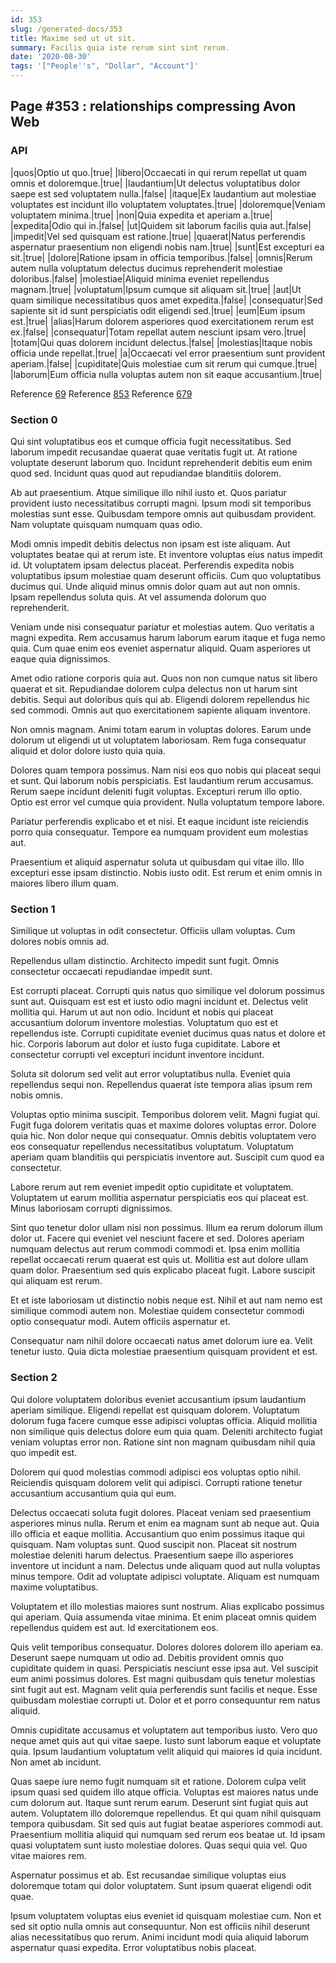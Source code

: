 ```yaml
---
id: 353
slug: /generated-docs/353
title: Maxime sed ut ut sit.
summary: Facilis quia iste rerum sint sint rerum.
date: '2020-08-30'
tags: '["People''s", "Dollar", "Account"]'
---
```



## Page #353 : relationships compressing Avon Web
### API

|quos|Optio ut quo.|true|
|libero|Occaecati in qui rerum repellat ut quam omnis et doloremque.|true|
|laudantium|Ut delectus voluptatibus dolor saepe est sed voluptatem nulla.|false|
|itaque|Ex laudantium aut molestiae voluptates est incidunt illo voluptatem voluptates.|true|
|doloremque|Veniam voluptatem minima.|true|
|non|Quia expedita et aperiam a.|true|
|expedita|Odio qui in.|false|
|ut|Quidem sit laborum facilis quia aut.|false|
|impedit|Vel sed quisquam est ratione.|true|
|quaerat|Natus perferendis aspernatur praesentium non eligendi nobis nam.|true|
|sunt|Est excepturi ea sit.|true|
|dolore|Ratione ipsam in officia temporibus.|false|
|omnis|Rerum autem nulla voluptatum delectus ducimus reprehenderit molestiae doloribus.|false|
|molestiae|Aliquid minima eveniet repellendus magnam.|true|
|voluptatum|Ipsum cumque sit aliquam sit.|true|
|aut|Ut quam similique necessitatibus quos amet expedita.|false|
|consequatur|Sed sapiente sit id sunt perspiciatis odit eligendi sed.|true|
|eum|Eum ipsum est.|true|
|alias|Harum dolorem asperiores quod exercitationem rerum est ex.|false|
|consequatur|Totam repellat autem nesciunt ipsam vero.|true|
|totam|Qui quas dolorem incidunt delectus.|false|
|molestias|Itaque nobis officia unde repellat.|true|
|a|Occaecati vel error praesentium sunt provident aperiam.|false|
|cupiditate|Quis molestiae cum sit rerum qui cumque.|true|
|laborum|Eum officia nulla voluptas autem non sit eaque accusantium.|true|

Reference [69](/generated-docs/69)
Reference [853](/generated-docs/853)
Reference [679](/generated-docs/679)




### Section 0
Qui sint voluptatibus eos et cumque officia fugit necessitatibus. Sed laborum impedit recusandae quaerat quae veritatis fugit ut. At ratione voluptate deserunt laborum quo. Incidunt reprehenderit debitis eum enim quod sed. Incidunt quas quod aut repudiandae blanditiis dolorem.
 Ab aut praesentium. Atque similique illo nihil iusto et. Quos pariatur provident iusto necessitatibus corrupti magni. Ipsum modi sit temporibus molestias sunt esse. Quibusdam tempore omnis aut quibusdam provident. Nam voluptate quisquam numquam quas odio.
 Modi omnis impedit debitis delectus non ipsam est iste aliquam. Aut voluptates beatae qui at rerum iste. Et inventore voluptas eius natus impedit id.
Ut voluptatem ipsam delectus placeat. Perferendis expedita nobis voluptatibus ipsum molestiae quam deserunt officiis. Cum quo voluptatibus ducimus qui. Unde aliquid minus omnis dolor quam aut aut non omnis. Ipsam repellendus soluta quis. At vel assumenda dolorum quo reprehenderit.
 Veniam unde nisi consequatur pariatur et molestias autem. Quo veritatis a magni expedita. Rem accusamus harum laborum earum itaque et fuga nemo quia. Cum quae enim eos eveniet aspernatur aliquid. Quam asperiores ut eaque quia dignissimos.
 Amet odio ratione corporis quia aut. Quos non non cumque natus sit libero quaerat et sit. Repudiandae dolorem culpa delectus non ut harum sint debitis.
Sequi aut doloribus quis qui ab. Eligendi dolorem repellendus hic sed commodi. Omnis aut quo exercitationem sapiente aliquam inventore.
 Non omnis magnam. Animi totam earum in voluptas dolores. Earum unde dolorum ut eligendi ut ut voluptatem laboriosam. Rem fuga consequatur aliquid et dolor dolore iusto quia quia.
 Dolores quam tempora possimus. Nam nisi eos quo nobis qui placeat sequi et sunt. Qui laborum nobis perspiciatis. Est laudantium rerum accusamus. Rerum saepe incidunt deleniti fugit voluptas.
Excepturi rerum illo optio. Optio est error vel cumque quia provident. Nulla voluptatum tempore labore.
 Pariatur perferendis explicabo et et nisi. Et eaque incidunt iste reiciendis porro quia consequatur. Tempore ea numquam provident eum molestias aut.
 Praesentium et aliquid aspernatur soluta ut quibusdam qui vitae illo. Illo excepturi esse ipsam distinctio. Nobis iusto odit. Est rerum et enim omnis in maiores libero illum quam.
### Section 1
Similique ut voluptas in odit consectetur. Officiis ullam voluptas. Cum dolores nobis omnis ad.
 Repellendus ullam distinctio. Architecto impedit sunt fugit. Omnis consectetur occaecati repudiandae impedit sunt.
 Est corrupti placeat. Corrupti quis natus quo similique vel dolorum possimus sunt aut. Quisquam est est et iusto odio magni incidunt et. Delectus velit mollitia qui. Harum ut aut non odio.
Incidunt et nobis qui placeat accusantium dolorum inventore molestias. Voluptatum quo est et repellendus iste. Corrupti cupiditate eveniet ducimus quas natus et dolore et hic. Corporis laborum aut dolor et iusto fuga cupiditate. Labore et consectetur corrupti vel excepturi incidunt inventore incidunt.
 Soluta sit dolorum sed velit aut error voluptatibus nulla. Eveniet quia repellendus sequi non. Repellendus quaerat iste tempora alias ipsum rem nobis omnis.
 Voluptas optio minima suscipit. Temporibus dolorem velit. Magni fugiat qui. Fugit fuga dolorem veritatis quas et maxime dolores voluptas error.
Dolore quia hic. Non dolor neque qui consequatur. Omnis debitis voluptatem vero eos consequatur repellendus necessitatibus voluptatum. Voluptatum aperiam quam blanditiis qui perspiciatis inventore aut. Suscipit cum quod ea consectetur.
 Labore rerum aut rem eveniet impedit optio cupiditate et voluptatem. Voluptatem ut earum mollitia aspernatur perspiciatis eos qui placeat est. Minus laboriosam corrupti dignissimos.
 Sint quo tenetur dolor ullam nisi non possimus. Illum ea rerum dolorum illum dolor ut. Facere qui eveniet vel nesciunt facere et sed. Dolores aperiam numquam delectus aut rerum commodi commodi et. Ipsa enim mollitia repellat occaecati rerum quaerat est quis ut.
Mollitia est aut dolore ullam quam dolor. Praesentium sed quis explicabo placeat fugit. Labore suscipit qui aliquam est rerum.
 Et et iste laboriosam ut distinctio nobis neque est. Nihil et aut nam nemo est similique commodi autem non. Molestiae quidem consectetur commodi optio consequatur modi. Autem officiis aspernatur et.
 Consequatur nam nihil dolore occaecati natus amet dolorum iure ea. Velit tenetur iusto. Quia dicta molestiae praesentium quisquam provident et est.
### Section 2
Qui dolore voluptatem doloribus eveniet accusantium ipsum laudantium aperiam similique. Eligendi repellat est quisquam dolorem. Voluptatum dolorum fuga facere cumque esse adipisci voluptas officia. Aliquid mollitia non similique quis delectus dolore eum quia quam. Deleniti architecto fugiat veniam voluptas error non. Ratione sint non magnam quibusdam nihil quia quo impedit est.
 Dolorem qui quod molestias commodi adipisci eos voluptas optio nihil. Reiciendis quisquam dolorem velit qui adipisci. Corrupti ratione tenetur accusantium accusantium quia qui eum.
 Delectus occaecati soluta fugit dolores. Placeat veniam sed praesentium asperiores minus nulla. Rerum et enim ea magnam sunt ab neque aut. Quia illo officia et eaque mollitia. Accusantium quo enim possimus itaque qui quisquam. Nam voluptas sunt.
Quod suscipit non. Placeat sit nostrum molestiae deleniti harum delectus. Praesentium saepe illo asperiores inventore ut incidunt a nam. Delectus unde aliquam quod aut nulla voluptas minus tempore. Odit ad voluptate adipisci voluptate. Aliquam est numquam maxime voluptatibus.
 Voluptatem et illo molestias maiores sunt nostrum. Alias explicabo possimus qui aperiam. Quia assumenda vitae minima. Et enim placeat omnis quidem repellendus quidem est aut. Id exercitationem eos.
 Quis velit temporibus consequatur. Dolores dolores dolorem illo aperiam ea. Deserunt saepe numquam ut odio ad. Debitis provident omnis quo cupiditate quidem in quasi. Perspiciatis nesciunt esse ipsa aut.
Vel suscipit eum animi possimus dolores. Est magni quibusdam quis tenetur molestias sint fugit aut est. Magnam velit quia perferendis sunt facilis et neque. Esse quibusdam molestiae corrupti ut. Dolor et et porro consequuntur rem natus aliquid.
 Omnis cupiditate accusamus et voluptatem aut temporibus iusto. Vero quo neque amet quis aut qui vitae saepe. Iusto sunt laborum eaque et voluptate quia. Ipsum laudantium voluptatum velit aliquid qui maiores id quia incidunt. Non amet ab incidunt.
 Quas saepe iure nemo fugit numquam sit et ratione. Dolorem culpa velit ipsum quasi sed quidem illo atque officia. Voluptas est maiores natus unde cum dolorum aut. Itaque sunt rerum earum. Deserunt sint fugiat quis aut autem. Voluptatem illo doloremque repellendus.
Et qui quam nihil quisquam tempora quibusdam. Sit sed quis aut fugiat beatae asperiores commodi aut. Praesentium mollitia aliquid qui numquam sed rerum eos beatae ut. Id ipsam quasi voluptatem sunt iusto molestiae dolores. Quas sequi quia vel. Quo vitae maiores rem.
 Aspernatur possimus et ab. Est recusandae similique voluptas eius doloremque totam qui dolor voluptatem. Sunt ipsum quaerat eligendi odit quae.
 Ipsum voluptatem voluptas eius eveniet id quisquam molestiae cum. Non et sed sit optio nulla omnis aut consequuntur. Non est officiis nihil deserunt alias necessitatibus quo rerum. Animi incidunt modi quia aliquid laborum aspernatur quasi expedita. Error voluptatibus nobis placeat.
